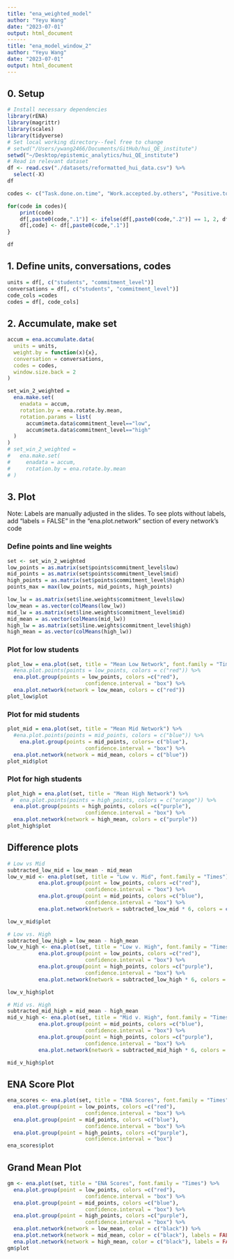 ```yaml
---
title: "ena_weighted_model"
author: "Yeyu Wang"
date: "2023-07-01"
output: html_document
------
title: "ena_model_window_2"
author: "Yeyu Wang"
date: "2023-07-01"
output: html_document
---
```


## 0. Setup 
```r
# Install necessary dependencies 
library(rENA)
library(magrittr)
library(scales)
library(tidyverse)
# Set local working directory--feel free to change 
# setwd("/Users/ywang2466/Documents/GitHub/hui_QE_institute")
setwd("~/Desktop/epistemic_analytics/hui_QE_institute")
# Read in relevant dataset
df <- read.csv("./datasets/reformatted_hui_data.csv") %>%
  select(-X)
df
```


```r
codes <- c("Task.done.on.time", "Work.accepted.by.others", "Positive.tone", "Initiate.conversations",  "Help.others", "Completes.more.tasks", "Assigns.tasks", "Review.work.from.others","Initiate.meeting")

for(code in codes){
    print(code)
    df[,paste0(code,".1")] <- ifelse(df[,paste0(code,".2")] == 1, 2, df[,paste0(code,".1")])
    df[,code] <- df[,paste0(code,".1")]
}

df
```

## 1. Define units, conversations, codes
```r
units = df[, c("students", "commitment_level")]
conversations = df[, c("students", "commitment_level")]
code_cols =codes
codes = df[, code_cols]
```

## 2. Accumulate, make set
```r
accum = ena.accumulate.data(
  units = units,
  weight.by = function(x){x},
  conversation = conversations,
  codes = codes,
  window.size.back = 2
)

set_win_2_weighted =
  ena.make.set(
    enadata = accum,
    rotation.by = ena.rotate.by.mean,
    rotation.params = list(
      accum$meta.data$commitment_level=="low",
      accum$meta.data$commitment_level=="high"
  )
)
# set_win_2_weighted =
#   ena.make.set(
#     enadata = accum,
#     rotation.by = ena.rotate.by.mean
# )
```

## 3. Plot 

Note: Labels are manually adjusted in the slides. To see plots without labels, add "labels = FALSE" in the "ena.plot.network" section of every network's code

### Define points and line weights
```r
set <- set_win_2_weighted
low_points = as.matrix(set$points$commitment_level$low)
mid_points = as.matrix(set$points$commitment_level$mid)
high_points = as.matrix(set$points$commitment_level$high)
points_max = max(low_points, mid_points, high_points)

low_lw = as.matrix(set$line.weights$commitment_level$low)
low_mean = as.vector(colMeans(low_lw))
mid_lw = as.matrix(set$line.weights$commitment_level$mid)
mid_mean = as.vector(colMeans(mid_lw))
high_lw = as.matrix(set$line.weights$commitment_level$high)
high_mean = as.vector(colMeans(high_lw))
```

### Plot for low students
```r
plot_low = ena.plot(set, title = "Mean Low Network", font.family = "Times") %>%
  #ena.plot.points(points = low_points, colors = c("red")) %>%
  ena.plot.group(points = low_points, colors =c("red"),
                         confidence.interval = "box") %>% 
  ena.plot.network(network = low_mean, colors = c("red"))
plot_low$plot 
```

### Plot for mid students
```r
plot_mid = ena.plot(set, title = "Mean Mid Network") %>%
  #ena.plot.points(points = mid_points, colors = c("blue")) %>%
    ena.plot.group(points = mid_points, colors= c("blue"),
                         confidence.interval = "box") %>% 
  ena.plot.network(network = mid_mean, colors = c("blue"))
plot_mid$plot
```

### Plot for high students
```r
plot_high = ena.plot(set, title = "Mean High Network") %>%
 #  ena.plot.points(points = high_points, colors = c("orange")) %>%
  ena.plot.group(points = high_points, colors =c("purple"),
                         confidence.interval = "box") %>% 
  ena.plot.network(network = high_mean, colors = c("purple"))
plot_high$plot
```

## Difference plots 
```r
# Low vs Mid
subtracted_low_mid = low_mean - mid_mean
low_v_mid <- ena.plot(set, title = "Low v. Mid", font.family = "Times") %>% 
          ena.plot.group(point = low_points, colors =c("red"),
                         confidence.interval = "box") %>% 
          ena.plot.group(point = mid_points, colors =c("blue"), 
                         confidence.interval = "box") %>%
          ena.plot.network(network = subtracted_low_mid * 6, colors = c("red", "blue"))

low_v_mid$plot
```


```r
# Low vs. High 
subtracted_low_high = low_mean - high_mean
low_v_high <- ena.plot(set, title = "Low v. High", font.family = "Times") %>% 
          ena.plot.group(point = low_points, colors =c("red"),
                         confidence.interval = "box") %>% 
          ena.plot.group(point = high_points, colors =c("purple"), 
                         confidence.interval = "box") %>%
          ena.plot.network(network = subtracted_low_high * 6, colors = c("red", "purple"))

low_v_high$plot

```

```r
# Mid vs. High
subtracted_mid_high = mid_mean - high_mean
mid_v_high <- ena.plot(set, title = "Mid v. High", font.family = "Times") %>% 
          ena.plot.group(point = mid_points, colors =c("blue"),
                         confidence.interval = "box") %>% 
          ena.plot.group(point = high_points, colors =c("purple"), 
                         confidence.interval = "box") %>%
          ena.plot.network(network = subtracted_mid_high * 6, colors = c("blue", "purple"))

mid_v_high$plot
```

## ENA Score Plot 

```r
ena_scores <- ena.plot(set, title = "ENA Scores", font.family = "Times") %>%
  ena.plot.group(point = low_points, colors =c("red"),
                         confidence.interval = "box") %>% 
  ena.plot.group(point = mid_points, colors =c("blue"),
                         confidence.interval = "box") %>%
  ena.plot.group(point = high_points, colors =c("purple"), 
                         confidence.interval = "box") 
ena_scores$plot
```

## Grand Mean Plot
```r
gm <- ena.plot(set, title = "ENA Scores", font.family = "Times") %>%
  ena.plot.group(point = low_points, colors =c("red"),
                         confidence.interval = "box") %>% 
  ena.plot.group(point = mid_points, colors =c("blue"),
                         confidence.interval = "box") %>%
  ena.plot.group(point = high_points, colors =c("purple"), 
                         confidence.interval = "box") %>%
  ena.plot.network(network = low_mean, color = c("black")) %>% 
  ena.plot.network(network = mid_mean, color = c("black"), labels = FALSE) %>% 
  ena.plot.network(network = high_mean, color = c("black"), labels = FALSE) 
gm$plot
```

<!-- ## Statistics  -->
<!-- ```{r} -->
<!-- library(effsize) -->
<!-- library(effectsize) -->
<!-- # Can't verify that ENA scores are normally distributed, sample size too big for Shapiro-Wilk test to verify normality. Assumption of independence satisfied, proceed with Mann-Whitney U-Test instead.  -->

<!-- # low <- set$points$commitment_level$low$SVD2 -->
<!-- # mid <- set$points$commitment_level$mid$SVD2 -->
<!-- # high <- set$points$commitment_level$high$SVD2 -->

<!-- low <- set$points$commitment_level$low$MR1 -->
<!-- mid <- set$points$commitment_level$mid$MR1 -->
<!-- high <- set$points$commitment_level$high$MR1 -->

<!-- # Low v. Mid -->

<!-- # Mann-Whitney -->
<!-- wilcox.test(low, mid) -->

<!-- # Rank Biserial -->
<!-- rank_biserial(low, mid) -->

<!-- # Low v. High -->

<!-- # Mann-Whitney -->
<!-- wilcox.test(low, high) -->

<!-- # Rank Biserial  -->
<!-- rank_biserial(low, high) -->

<!-- # Mid v. High -->

<!-- # Mann-Whitney -->
<!-- wilcox.test(mid, high) -->

<!-- # Rank Biserial -->
<!-- rank_biserial(mid, high) -->


<!-- ``` -->

<!-- ## Data Discovery -->
<!-- ```{r} -->
<!-- # Base rate discovery  -->
<!-- low <- df %>%  -->
<!--   filter(commitment_level == "low") %>% -->
<!--   select(-c("students", "week", "commitment_level"))  -->
<!-- low <- as.data.frame(colSums(low)) %>% -->
<!--   rename(low = `colSums(low)`) -->

<!-- low$low <- low$low / 19500 -->

<!-- mid <- df %>%  -->
<!--   filter(commitment_level == "mid") %>%  -->
<!--   select(-c("students", "week", "commitment_level")) -->
<!-- mid <- as.data.frame(colSums(mid)) %>% -->
<!--   rename(mid = `colSums(mid)`) -->

<!-- mid$mid <- mid$mid / 19500 -->

<!-- high <- df %>% -->
<!--   filter(commitment_level == "high") %>%  -->
<!--   select(-c("students", "week", "commitment_level")) -->
<!-- high <- as.data.frame(colSums(high)) %>% -->
<!--   rename(high = `colSums(high)`) -->

<!-- high$high <- high$high / 19500 -->

<!-- binded <- cbind(low, mid, high) -->

<!-- ``` -->



